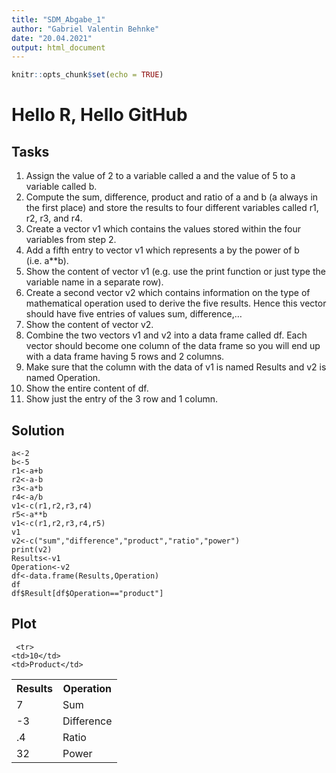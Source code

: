 ---
title: "SDM_Abgabe_1"
author: "Gabriel Valentin Behnke"
date: "20.04.2021"
output: html_document
---

```{r setup, include=FALSE}
knitr::opts_chunk$set(echo = TRUE)
```

# Hello R, Hello GitHub

## Tasks

1. Assign the value of 2 to a variable called a and the value of 5 to a variable called b.
2. Compute the sum, difference, product and ratio of a and b (a always in the first place) and store the results to four different variables called r1, r2, r3, and r4.
3. Create a vector v1 which contains the values stored within the four variables from step 2.
4. Add a fifth entry to vector v1 which represents a by the power of b (i.e. a**b).
5. Show the content of vector v1 (e.g. use the print function or just type the variable name in a separate row).
6. Create a second vector v2 which contains information on the type of mathematical operation used to derive the five results. Hence this vector should have five entries of values sum, difference,…
7. Show the content of vector v2.
8. Combine the two vectors v1 and v2 into a data frame called df. Each vector should become one column of the data frame so you will end up with a data frame having 5 rows and 2 columns.
9. Make sure that the column with the data of v1 is named Results and v2 is named Operation.
10. Show the entire content of df.
11. Show just the entry of the 3 row and 1 column.

## Solution
```
a<-2
b<-5
r1<-a+b
r2<-a-b
r3<-a*b
r4<-a/b
v1<-c(r1,r2,r3,r4)
r5<-a**b
v1<-c(r1,r2,r3,r4,r5)
v1
v2<-c("sum","difference","product","ratio","power")
print(v2)
Results<-v1
Operation<-v2
df<-data.frame(Results,Operation)
df
df$Result[df$Operation=="product"]
```

## Plot

<table>
  <tr>
    <th>Results</th>
    <th>Operation</th>
  </tr>
  <tr>
    <td>7</td>
    <td>Sum</td>
   </tr>
   <tr>
     <td>-3</td>
     <td>Difference</td>
     </tr>
       <tr>
    <td>10</td>
    <td>Product</td>
   </tr>
   <tr>
     <td>.4</td>
     <td>Ratio</td>
       <tr>
    <td>32</td>
<td>Power</td>
</tr>
</table>
